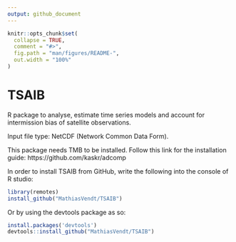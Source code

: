 ```yaml
---
output: github_document
---
```


<!-- README.md is generated from README.Rmd. Please edit that file -->

```r
knitr::opts_chunk$set(
  collapse = TRUE,
  comment = "#>",
  fig.path = "man/figures/README-",
  out.width = "100%"
)
```

# TSAIB

<!-- badges: start -->
<!-- badges: end -->

R package to analyse, estimate time series models and 
account for intermission bias of satellite observations.

Input file type: NetCDF (Network Common Data Form).

This package needs TMB to be installed. Follow this link for the installation guide: https://github.com/kaskr/adcomp

In order to install TSAIB from GitHub, write the following into the console of R studio:

``` r
library(remotes)
install_github("MathiasVendt/TSAIB")
```

Or by using the devtools package as so:

``` r
install.packages('devtools')
devtools::install_github("MathiasVendt/TSAIB")
```

